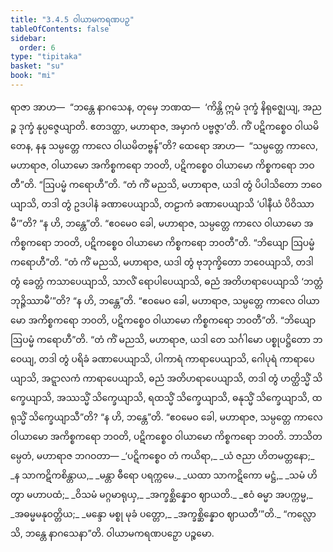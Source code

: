 ```yaml
---
title: "3.4.5 ဝါယာမကရဏပဉှ"
tableOfContents: false
sidebar:
  order: 6
type: "tipitaka"
basket: "su"
book: "mi"
---
```



<DynamicBreadcrumb />

<Division number="67" book="mi">

<Paragraph number="331" book="mi">
ရာဇာ အာဟ—  “ဘန္တေ နာဂသေန, တုမှေ ဘဏထ—  ‘ကိန္တိ ဣမံ ဒုက္ခံ နိရုဇ္ဈေယျ, အညဉ္စ ဒုက္ခံ နုပ္ပဇ္ဇေယျာတိ. ဧတဒတ္ထာ, မဟာရာဇ, အမှာကံ ပဗ္ဗဇ္ဇာ’တိ. ကိံ ပဋိကစ္စေဝ ဝါယမိတေန, နနု သမ္ပတ္တေ ကာလေ ဝါယမိတဗ္ဗန်”တိ? ထေရော အာဟ—  “သမ္ပတ္တေ ကာလေ, မဟာရာဇ, ဝါယာမော အကိစ္စကရော ဘဝတိ, ပဋိကစ္စေဝ ဝါယာမော ကိစ္စကရော ဘဝတီ”တိ.
</Paragraph>

<Paragraph number="332" book="mi">
“ဩပမ္မံ ကရောဟီ”တိ. “တံ ကိံ မညသိ, မဟာရာဇ, ယဒါ တွံ ပိပါသိတော ဘဝေယျာသိ, တဒါ တွံ ဥဒပါနံ ခဏာပေယျာသိ, တဠာကံ ခဏာပေယျာသိ ‘ပါနီယံ ပိဝိဿာမီ’”တိ? “န ဟိ, ဘန္တေ”တိ. “ဧဝမေဝ ခေါ, မဟာရာဇ, သမ္ပတ္တေ ကာလေ ဝါယာမော အကိစ္စကရော ဘဝတိ, ပဋိကစ္စေဝ ဝါယာမော ကိစ္စကရော ဘဝတီ”တိ.
</Paragraph>

<Paragraph number="333" book="mi">
“ဘိယျော ဩပမ္မံ ကရောဟီ”တိ. “တံ ကိံ မညသိ, မဟာရာဇ, ယဒါ တွံ ဗုဘုက္ခိတော ဘဝေယျာသိ, တဒါ တွံ ခေတ္တံ ကသာပေယျာသိ, သာလိံ ရောပါပေယျာသိ, ဓညံ အတိဟရာပေယျာသိ ‘ဘတ္တံ ဘုဉ္ဇိဿာမီ’”တိ? “န ဟိ, ဘန္တေ”တိ. “ဧဝမေဝ ခေါ, မဟာရာဇ, သမ္ပတ္တေ ကာလေ ဝါယာမော အကိစ္စကရော ဘဝတိ, ပဋိကစ္စေဝ ဝါယာမော ကိစ္စကရော ဘဝတီ”တိ.
</Paragraph>

<Paragraph number="334" book="mi">
“ဘိယျော ဩပမ္မံ ကရောဟီ”တိ. “တံ ကိံ မညသိ, မဟာရာဇ, ယဒါ တေ သင်္ဂါမော ပစ္စုပဋ္ဌိတော ဘဝေယျ, တဒါ တွံ ပရိခံ ခဏာပေယျာသိ, ပါကာရံ ကာရာပေယျာသိ, ဂေါပုရံ ကာရာပေယျာသိ, အဋ္ဋာလကံ ကာရာပေယျာသိ, ဓညံ အတိဟရာပေယျာသိ, တဒါ တွံ ဟတ္ထိသ္မိံ သိက္ခေယျာသိ, အဿသ္မိံ သိက္ခေယျာသိ, ရထသ္မိံ သိက္ခေယျာသိ, ဓနုသ္မိံ သိက္ခေယျာသိ, ထရုသ္မိံ သိက္ခေယျာသီ”တိ? “န ဟိ, ဘန္တေ”တိ. “ဧဝမေဝ ခေါ, မဟာရာဇ, သမ္ပတ္တေ ကာလေ ဝါယာမော အကိစ္စကရော ဘဝတိ, ပဋိကစ္စေဝ ဝါယာမော ကိစ္စကရော ဘဝတိ. ဘာသိတမ္ပေတံ, မဟာရာဇ ဘဂဝတာ—
</Paragraph>

<Paragraph number="335" type="verses" book="mi">
_‘ပဋိကစ္စေဝ တံ ကယိရာ,_  
_ယံ ဇညာ ဟိတမတ္တနော;_  
_န သာကဋိကစိန္တာယ,_  
_မန္တာ ဓီရော ပရက္ကမေ._  

</Paragraph>

<Paragraph number="336" type="verses" book="mi">
_ယထာ သာကဋိကော မဋ္ဌံ,_  
_သမံ ဟိတွာ မဟာပထံ;_  
_ဝိသမံ မဂ္ဂမာရုယှ,_  
_အက္ခစ္ဆိန္နောဝ ဈာယတိ._  

</Paragraph>

<Paragraph number="337" type="verses" book="mi">
_ဧဝံ ဓမ္မာ အပက္ကမ္မ,_  
_အဓမ္မမနုဝတ္တိယ;_  
_မန္ဒော မစ္စု မုခံ ပတ္တော,_  
_အက္ခစ္ဆိန္နောဝ ဈာယတီ’”တိ._  

</Paragraph>

<Paragraph number="338" book="mi">
“ကလ္လောသိ, ဘန္တေ နာဂသေနာ”တိ.

</Paragraph>
</Division>

<Paragraph number="339" type="center" book="mi">
ဝါယာမကရဏပဉှော ပဉ္စမော.
</Paragraph>